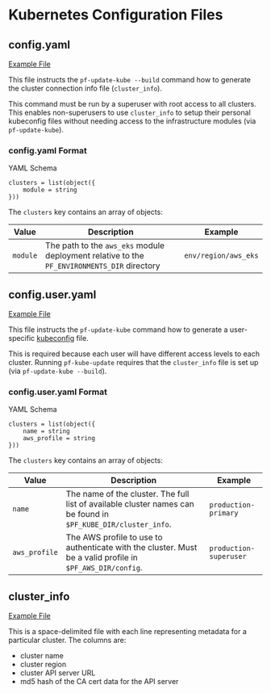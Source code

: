# Kubernetes Configuration Files

## config.yaml

[Example File](https://github.com/Panfactum/stack/tree/__PANFACTUM_VERSION_MAIN__/packages/reference/.kube/config.yaml)

This file instructs the `pf-update-kube --build` command how to generate the cluster connection info file (`cluster_info`).

This command must be run by a superuser with root access to all clusters. This enables non-superusers to use
`cluster_info` to setup their personal kubeconfig files without needing access to the infrastructure modules (via `pf-update-kube`).

### config.yaml Format

YAML Schema

```hcl
clusters = list(object({
    module = string
}))
```

The `clusters` key contains an array of objects:

| Value    | Description                                                                                 | Example              |
| -------- | ------------------------------------------------------------------------------------------- | -------------------- |
| `module` | The path to the `aws_eks` module deployment relative to the `PF_ENVIRONMENTS_DIR` directory | `env/region/aws_eks` |

## config.user.yaml

[Example File](https://github.com/Panfactum/stack/tree/__PANFACTUM_VERSION_MAIN__/packages/reference/.kube/config.user.yaml)

This file instructs the `pf-update-kube` command how to generate a user-specific [kubeconfig](https://kubernetes.io/docs/concepts/configuration/organize-cluster-access-kubeconfig/) file.

This is required because each user will have different access levels to each cluster. Running `pf-kube-update` requires that the
`cluster_info` file is set up (via `pf-update-kube --build`).

### config.user.yaml Format

YAML Schema

```hcl
clusters = list(object({
    name = string
    aws_profile = string
}))
```

The `clusters` key contains an array of objects:

| Value         | Description                                                                                                    | Example                |
| ------------- | -------------------------------------------------------------------------------------------------------------- | ---------------------- |
| `name`        | The name of the cluster. The full list of available cluster names can be found in `$PF_KUBE_DIR/cluster_info`. | `production-primary`   |
| `aws_profile` | The AWS profile to use to authenticate with the cluster. Must be a valid profile in `$PF_AWS_DIR/config`.      | `production-superuser` |

## cluster\_info

[Example File](https://github.com/Panfactum/stack/tree/__PANFACTUM_VERSION_MAIN__/packages/reference/.kube/cluster_info)

This is a space-delimited file with each line representing metadata for a particular cluster. The columns are:

* cluster name
* cluster region
* cluster API server URL
* md5 hash of the CA cert data for the API server
